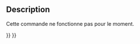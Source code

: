 <languages/>

{{Docnav/fr
|[[Std_MacroStartDebug/fr|Débogage de macro]]
|[[Std_MacroStepOver/fr|Passer outre]]
|[[Std_Macro_Menu/fr|Menu Macro]]
|IconL=Std_MacroStartDebug.svg
|IconR=
|IconC=Freecad.svg
}}

{{GuiCommand/fr
|Name=Std MacroStopDebug
|Name/fr=Std Arrêt du débogage de macro
|MenuLocation=Macro → Arrêter le débogage 
|Workbenches=Tous
|Shortcut={{KEY|Maj}}+{{KEY|F6}}
|SeeAlso=[[Std_MacroStartDebug/fr|Std Débogage de macro]]
}}

==Description==

Cette commande ne fonctionne pas pour le moment.


{{Docnav/fr
|[[Std_MacroStartDebug/fr|Débogage de macro]]
|[[Std_MacroStepOver/fr|Passer outre]]
|[[Std_Macro_Menu/fr|Menu Macro]]
|IconL=Std_MacroStartDebug.svg
|IconR=
|IconC=Freecad.svg
}}

{{Std_Base_navi{{#translation:}}}}
{{Userdocnavi{{#translation:}}}}